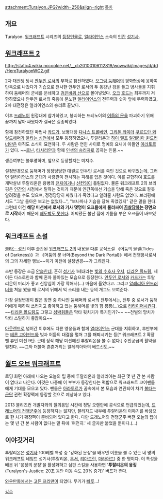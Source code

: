 attachment:Turalyon.JPG?width=250&align=right [[목차]]
== 개요 ==
Turalyon. [[워크래프트]] 시리즈의 [[워크래프트/등장인물|등장인물]]로, [[얼라이언스(워크래프트)|얼라이언스]] 소속의 [[인간(워크래프트)|인간]] [[성기사(월드 오브 워크래프트)|성기사]].

== [[워크래프트 2]] ==
http://static4.wikia.nocookie.net/__cb20100106112819/wowwiki/images/d/dd/HeroTuralyonWC2.gif

2차 대전쟁 당시 [[안두인 로서]]의 부하로 참전하였다. [[오그림 둠해머]]의 평화협상에 응하여 단독으로 나갔다가 기습으로 전사한 안두인 로서의 두 동강난 검을 들고 병사들을 지휘하여 둠해머의 군세를 분쇄하고 [[검은바위 첨탑|검은바위 산]]으로 몰아넣었다. [[오크(워크래프트)|오크]] [[호드(워크래프트)|호드]]는 최후까지 저항하였으나 안두인 로서의 죽음에 분노한 [[얼라이언스(워크래프트)|얼라이언스]]의 전투력과 숫자 앞에 무력하였고, 2차 대전쟁은 얼라이언스의 승리로 끝났다.

이후 [[드레노어]] 원정대에 참가하였고, 붕괴하는 드레노어의 [[어둠의 문]]을 파괴하기 위해 끝까지 남아 싸웠다가 결국은 실종되었다.

함께 참전하였던 마법사 [[카드가]], 보병대장 [[다나스 트롤베인]], [[그리폰 라이더]] [[쿠르드란 와일드해머]]가 [[불타는 성전]]에서 모두 등장하였으나, 투랄리온과 [[하이 엘프(워크래프트)|하이 엘프]] [[알레리아 윈드러너]]만은 아직도 소식이 묘연하다. 두 사람은 연인 사이로 명예의 요새에 아들인 [[아라토르]]가 있다. ~~[[로닌(워크래프트)|로닌]], [[타사리안]]과 함께 [[인생의 승리자]]로 꼽히는 인물.~~

생존여부는 불투명하며, 앞으로 등장할지는 미지수.

설정변경으로 둠해머가 정정당당한 대결로 안두인 로서를 죽인 것으로 바뀌었는데, 그러면 얼라이언스의 군대가 사령관이 전사하는 피해를 입은 것이다. 이를 규합하여 호드를 개박살낸 투랄리온은 용병의 [[천재]]이거나 [[발컨|신컨]]임이 틀림없다. 물론 워크래프트 2의 브리핑은 [[인간(워크래프트)|인간]]의 시점에서 말하는 것이기 때문에 인간쪽에선 기습을 당해 죽은 것으로 잘못 알려졌을 수도 있으며, 정정당당히 싸웠다가 죽었다고 알려줄 사람도 없었다. 브리핑에서도 "그날 돌아온 보고는 없었다...", "보나마나 기습을 당해 죽었겠지" 같은 말을 한다. 그런데 이건 '''해당 미션에서 로서와 기사 몇명이 오크들에게 둘러싸여 [[끔살]]당하는 장면으로 시작'''하기 때문에 [[설정오류|빼도박도 못한다]]. 어찌됐든 불난 집에 기름을 부은 오크들이 바보였다.

== 워크래프트 소설 ==
[[불타는 성전]] 이후 출간된 [[워크래프트 2]]의 내용을 다룬 공식소설 《어둠의 물결(Tides of Darkness)》과 《어둠의 문 너머(Beyond the Dark Portal)》에서 전쟁용사로서의 그의 자세한 행보~~이기 이전에 설정변경~~가 그려진다.

초반 등장은 조금 [[안습]]한데, 흔히 [[성기사(월드 오브 워크래프트)|성기사]] 1세대라는 [[빛의 수호자 우서]], [[티리온 폴드링]], 세이든 다스로한과 함께 혼자 쫄아있는 모습으로 등장한다. [[안두인 로서]]와 [[카드가]]는 투랄리온이 머리가 좋고 신앙심이 가장 약해서(…) 마음에 들었다고. 그리고 [[알레리아 윈드러너]]를 처음 봤을 때 로서의 뒤에서 억 소리를 내는 등의 개그도 보여준다.

가장 설정변경이 많은 장면 중 하나인 둠해머와 로서의 전투에서는, 전투 중 로서가 둠해머에게 패하여 쓰러지고 좋아하고 있는 둠해머를 빛의 힘 뿅뿅(…)으로 [[리타이어]]시킨다. ~~[[티리온 폴드링]]도 그렇고 [[성박휘]]들은 막타 뒷치기가 특기인가?~~ ~~천벌의 망치가 막타 스틸하기 좋잖아요~~

[[아웃랜드]]로 넘어간 이후에도 다른 영웅들과 함께 [[얼라이언스]] 군대를 지휘하고, 후반부에는 [[테론 고어핀드]]와 빛과 어둠의 대결을 펼쳐 그를 패퇴시키는 등[* 워크래프트 2 확장팬 휴먼 미션 9탄. 근데 정작 해당 미션에선 투랄리온을 볼 수 없다.] 주인공급의 활약을 펼친다. ~~그와 더불어 츤츤거리는 알레리아와의 베드신도.~~

== [[월드 오브 워크래프트]] ==
로딩 화면 아래에 나오는 오늘의 팁 중에 투랄리온과 알레리아는 최근 몇 년 간 본 사람이 없다고 나온다. 이것은 나중에 이 부부가 등장한다는 떡밥으로 워크래프트 코어팬들에게 기대를 모으고 있다. 팬들은 [[아라토르]]가 꿈속에서 본 모습과 연관되어 차기 [[불타는 군단]] 관련 확장팩에 등장할 것으로 예상하고 있다.

2013 블리즈컨 개발자와의 질의응답 시간에 정말 오랜만에 공식으로 언급되었는데, [[드레노어의 전쟁군주]]에 등장하지는 않지만, 블리자드 내부에 투랄리온의 이야기를 바탕으로 한 차기 확장팩이 준비되어 있다고 한다. 다만 드레노어의 전쟁군주 버전 오늘의 팁에는 몇 년 간 본 사람이 없다는 말 뒤에 '여전히.' 세 글자만 붙었을 뿐이다.(...)

== 이야깃거리 ==
투랄리온은 [[성기사(월드 오브 워크래프트)|성기사]] 100레벨 특성 중 '강화된 문장'을 배우면 이름을 볼 수 있는 네 명의 워크래프트 네임드 성기사(투랄리온, [[빛의 수호자 우서|우서]], [[리아드린]], [[마라아드]]) 중 한 명이다. 이 특성을 배운 뒤 '응징의 문장'을 활성화하고 심판 스킬을 사용하면 '{{{}}}'''투랄리온의 응징'''(Turalyon's Justice: 20초 동안 이동 속도 20% 증가)' 버프가 뜬다.

[[와우만화]]에서는 [[고든 프리맨]]이 되었다. 무기가 [[빠루]]…!

[[각주]]

